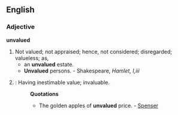 ==English==
===Adjective===
'''unvalued'''
#Not valued; not appraised; hence, not considered; disregarded; valueless; as,
#*an '''unvalued''' estate. 
#*'''Unvalued''' persons. - Shakespeare, ''Hamlet, I,iii''
#{{obsolete}}: Having inestimable value; invaluable.
#:'''Quotations'''
#:*The golden apples of '''unvalued''' price. - [[Spenser]]